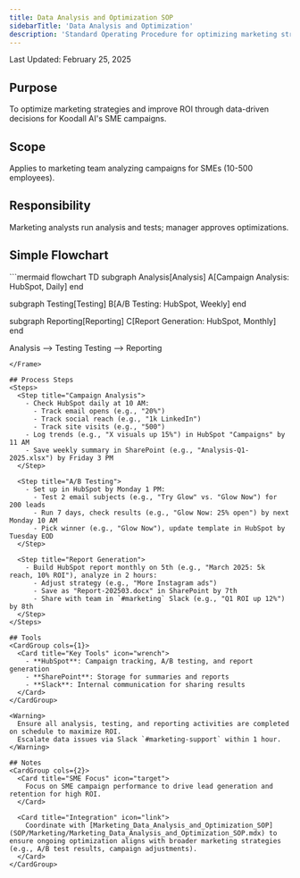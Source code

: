 ```yaml
---
title: Data Analysis and Optimization SOP
sidebarTitle: 'Data Analysis and Optimization'
description: 'Standard Operating Procedure for optimizing marketing strategies through data-driven decisions'
---
```


<Note>Last Updated: February 25, 2025</Note>

## Purpose
To optimize marketing strategies and improve ROI through data-driven decisions for Koodall AI's SME campaigns.

## Scope
Applies to marketing team analyzing campaigns for SMEs (10-500 employees).

## Responsibility
Marketing analysts run analysis and tests; manager approves optimizations.

## Simple Flowchart
<Frame>
```mermaid
flowchart TD
  subgraph Analysis[Analysis]
    A[Campaign Analysis: HubSpot, Daily]
  end

  subgraph Testing[Testing]
    B[A/B Testing: HubSpot, Weekly]
  end

  subgraph Reporting[Reporting]
    C[Report Generation: HubSpot, Monthly]
  end

  Analysis --> Testing
  Testing --> Reporting
```
</Frame>

## Process Steps
<Steps>
  <Step title="Campaign Analysis">
    - Check HubSpot daily at 10 AM:
      - Track email opens (e.g., "20%")
      - Track social reach (e.g., "1k LinkedIn")
      - Track site visits (e.g., "500")
    - Log trends (e.g., "X visuals up 15%") in HubSpot "Campaigns" by 11 AM
    - Save weekly summary in SharePoint (e.g., "Analysis-Q1-2025.xlsx") by Friday 3 PM
  </Step>

  <Step title="A/B Testing">
    - Set up in HubSpot by Monday 1 PM:
      - Test 2 email subjects (e.g., "Try Glow" vs. "Glow Now") for 200 leads
      - Run 7 days, check results (e.g., "Glow Now: 25% open") by next Monday 10 AM
      - Pick winner (e.g., "Glow Now"), update template in HubSpot by Tuesday EOD
  </Step>

  <Step title="Report Generation">
    - Build HubSpot report monthly on 5th (e.g., "March 2025: 5k reach, 10% ROI"), analyze in 2 hours:
      - Adjust strategy (e.g., "More Instagram ads")
      - Save as "Report-202503.docx" in SharePoint by 7th
      - Share with team in `#marketing` Slack (e.g., "Q1 ROI up 12%") by 8th
  </Step>
</Steps>

## Tools
<CardGroup cols={1}>
  <Card title="Key Tools" icon="wrench">
    - **HubSpot**: Campaign tracking, A/B testing, and report generation
    - **SharePoint**: Storage for summaries and reports
    - **Slack**: Internal communication for sharing results
  </Card>
</CardGroup>

<Warning>
  Ensure all analysis, testing, and reporting activities are completed on schedule to maximize ROI.
  Escalate data issues via Slack `#marketing-support` within 1 hour.
</Warning>

## Notes
<CardGroup cols={2}>
  <Card title="SME Focus" icon="target">
    Focus on SME campaign performance to drive lead generation and retention for high ROI.
  </Card>
  
  <Card title="Integration" icon="link">
    Coordinate with [Marketing_Data_Analysis_and_Optimization_SOP](SOP/Marketing/Marketing_Data_Analysis_and_Optimization_SOP.mdx) to ensure ongoing optimization aligns with broader marketing strategies (e.g., A/B test results, campaign adjustments).
  </Card>
</CardGroup>
